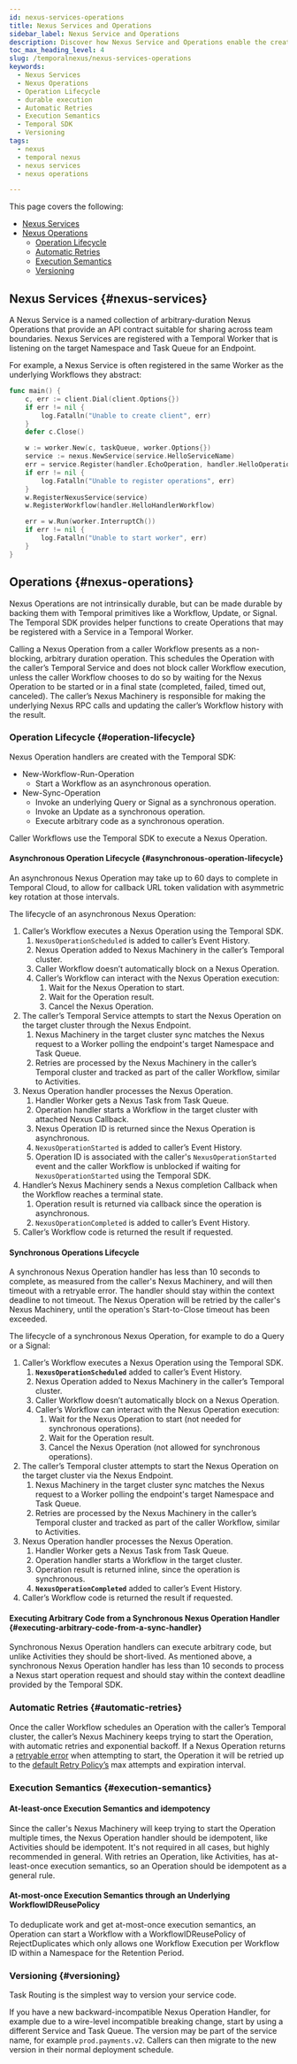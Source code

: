 ```yaml
---
id: nexus-services-operations
title: Nexus Services and Operations
sidebar_label: Nexus Service and Operations
description: Discover how Nexus Service and Operations enable the creation of well-defined API contracts for sharing capabilities across team and Namespace boundaries, leveraging Temporal's durable and scalable infrastructure.
toc_max_heading_level: 4
slug: /temporalnexus/nexus-services-operations
keywords:
  - Nexus Services
  - Nexus Operations
  - Operation Lifecycle
  - durable execution
  - Automatic Retries
  - Execution Semantics
  - Temporal SDK
  - Versioning
tags:
  - nexus 
  - temporal nexus 
  - nexus services
  - nexus operations

---
```


This page covers the following:

- [Nexus Services](#nexus-services)
- [Nexus Operations](#nexus-services)
  - [Operation Lifecycle](#operation-lifecycle)
  - [Automatic Retries](#automatic-retries)
  - [Execution Semantics](#execution-semantics)
  - [Versioning](#versioning)

## Nexus Services {#nexus-services}

A Nexus Service is a named collection of arbitrary-duration Nexus Operations that provide an API contract suitable for sharing across team boundaries.
Nexus Services are registered with a Temporal Worker that is listening on the target Namespace and Task Queue for an Endpoint.

For example, a Nexus Service is often registered in the same Worker as the underlying Workflows they abstract:

```go
func main() {
	c, err := client.Dial(client.Options{})
	if err != nil {
		log.Fatalln("Unable to create client", err)
	}
	defer c.Close()

	w := worker.New(c, taskQueue, worker.Options{})
	service := nexus.NewService(service.HelloServiceName)
	err = service.Register(handler.EchoOperation, handler.HelloOperation)
	if err != nil {
		log.Fatalln("Unable to register operations", err)
	}
	w.RegisterNexusService(service)
	w.RegisterWorkflow(handler.HelloHandlerWorkflow)

	err = w.Run(worker.InterruptCh())
	if err != nil {
		log.Fatalln("Unable to start worker", err)
	}
}
```

## Operations {#nexus-operations}

Nexus Operations are not intrinsically durable, but can be made durable by backing them with Temporal primitives like a Workflow, Update, or Signal.
The Temporal SDK provides helper functions to create Operations that may be registered with a Service in a Temporal Worker.

Calling a Nexus Operation from a caller Workflow presents as a non-blocking, arbitrary duration operation.
This schedules the Operation with the caller’s Temporal Service and does not block caller Workflow execution, unless the caller Workflow chooses to do so by waiting for the Nexus Operation to be started or in a final state (completed, failed, timed out, canceled).
The caller’s Nexus Machinery is responsible for making the underlying Nexus RPC calls and updating the caller’s Workflow history with the result.

### Operation Lifecycle {#operation-lifecycle}

Nexus Operation handlers are created with the Temporal SDK:

- New-Workflow-Run-Operation
  - Start a Workflow as an asynchronous operation.
- New-Sync-Operation
  - Invoke an underlying Query or Signal as a synchronous operation.
  - Invoke an Update as a synchronous operation.
  - Execute arbitrary code as a synchronous operation.

Caller Workflows use the Temporal SDK to execute a Nexus Operation.

#### Asynchronous Operation Lifecycle {#asynchronous-operation-lifecycle}

An asynchronous Nexus Operation may take up to 60 days to complete in Temporal Cloud, to allow for callback URL token validation with asymmetric key rotation at those intervals.

The lifecycle of an asynchronous Nexus Operation:

1. Caller’s Workflow executes a Nexus Operation using the Temporal SDK.
   1. `NexusOperationScheduled` is added to caller’s Event History.
   2. Nexus Operation added to Nexus Machinery in the caller’s Temporal cluster.
   3. Caller Workflow doesn’t automatically block on a Nexus Operation.
   4. Caller’s Workflow can interact with the Nexus Operation execution:
      1. Wait for the Nexus Operation to start.
      2. Wait for the Operation result.
      3. Cancel the Nexus Operation.
2. The caller’s Temporal Service attempts to start the Nexus Operation on the target cluster through the Nexus Endpoint.
   1. Nexus Machinery in the target cluster sync matches the Nexus request to a Worker polling the endpoint's target Namespace and Task Queue.
   2. Retries are processed by the Nexus Machinery in the caller’s Temporal cluster and tracked as part of the caller Workflow, similar to Activities.
3. Nexus Operation handler processes the Nexus Operation.
   1. Handler Worker gets a Nexus Task from Task Queue.
   2. Operation handler starts a Workflow in the target cluster with attached Nexus Callback.
   3. Nexus Operation ID is returned since the Nexus Operation is asynchronous.
   4. `NexusOperationStarted` is added to caller’s Event History.
   5. Operation ID is associated with the caller's `NexusOperationStarted` event and the caller Workflow is unblocked if waiting for `NexusOperationStarted` using the Temporal SDK.
4. Handler’s Nexus Machinery sends a Nexus completion Callback when the Workflow reaches a terminal state.
   1. Operation result is returned via callback since the operation is asynchronous.
   2. `NexusOperationCompleted` is added to caller’s Event History.
5. Caller’s Workflow code is returned the result if requested.

#### Synchronous Operations Lifecycle

A synchronous Nexus Operation handler has less than 10 seconds to complete, as measured from the caller's Nexus Machinery, and will then timeout with a retryable error.
The handler should stay within the context deadline to not timeout.
The Nexus Operation will be retried by the caller's Nexus Machinery, until the operation's Start-to-Close timeout has been exceeded.

The lifecycle of a synchronous Nexus Operation, for example to do a Query or a Signal:

1. Caller’s Workflow executes a Nexus Operation using the Temporal SDK.
   1. **`NexusOperationScheduled`** added to caller’s Event History.
   2. Nexus Operation added to Nexus Machinery in the caller’s Temporal cluster.
   3. Caller Workflow doesn’t automatically block on a Nexus Operation.
   4. Caller’s Workflow can interact with the Nexus Operation execution:
      1. Wait for the Nexus Operation to start (not needed for synchronous operations).
      2. Wait for the Operation result.
      3. Cancel the Nexus Operation (not allowed for synchronous operations).
2. The caller’s Temporal cluster attempts to start the Nexus Operation on the target cluster via the Nexus Endpoint.
   1. Nexus Machinery in the target cluster sync matches the Nexus request to a Worker polling the endpoint's target Namespace and Task Queue.
   2. Retries are processed by the Nexus Machinery in the caller’s Temporal cluster and tracked as part of the caller Workflow, similar to Activities.
3. Nexus Operation handler processes the Nexus Operation.
   1. Handler Worker gets a Nexus Task from Task Queue.
   2. Operation handler starts a Workflow in the target cluster.
   3. Operation result is returned inline, since the operation is synchronous.
   4. **`NexusOperationCompleted`** added to caller’s Event History.
4. Caller’s Workflow code is returned the result if requested.

#### Executing Arbitrary Code from a Synchronous Nexus Operation Handler {#executing-arbitrary-code-from-a-sync-handler}

Synchronous Nexus Operation handlers can execute arbitrary code, but unlike Activities they should be short-lived.
As mentioned above, a synchronous Nexus Operation handler has less than 10 seconds to process a Nexus start operation request and should stay within the context deadline provided by the Temporal SDK.

### Automatic Retries {#automatic-retries}

Once the caller Workflow schedules an Operation with the caller’s Temporal cluster, the caller’s Nexus Machinery keeps trying to start the Operation, with automatic retries and exponential backoff.
If a Nexus Operation returns a [retryable error](https://github.com/temporalio/temporal/blob/13d6cd8cf7a4ba0c4660cf98f672bbd645dca3e7/components/nexusoperations/executors.go#L659) when attempting to start, the Operation it will be retried up to the [default Retry Policy’s](https://github.com/temporalio/temporal/blob/de7c8879e103be666a7b067cc1b247f0ac63c25c/components/nexusoperations/config.go#L111) max attempts and expiration interval.

### Execution Semantics {#execution-semantics}

#### At-least-once Execution Semantics and idempotency

Since the caller's Nexus Machinery will keep trying to start the Operation multiple times, the Nexus Operation handler should be idempotent, like Activities should be idempotent.
It's not required in all cases, but highly recommended in general.
With retries an Operation, like Activities, has at-least-once execution semantics, so an Operation should be idempotent as a general rule.

#### At-most-once Execution Semantics through an Underlying WorkflowIDReusePolicy

To deduplicate work and get at-most-once execution semantics, an Operation can start a Workflow with a WorkflowIDReusePolicy of RejectDuplicates which only allows one Workflow Execution per Workflow ID within a Namespace for the Retention Period.

### Versioning {#versioning}

Task Routing is the simplest way to version your service code.

If you have a new backward-incompatible Nexus Operation Handler, for example due to a wire-level incompatible breaking change, start by using a different Service and Task Queue.
The version may be part of the service name, for example `prod.payments.v2`.
Callers can then migrate to the new version in their normal deployment schedule.
